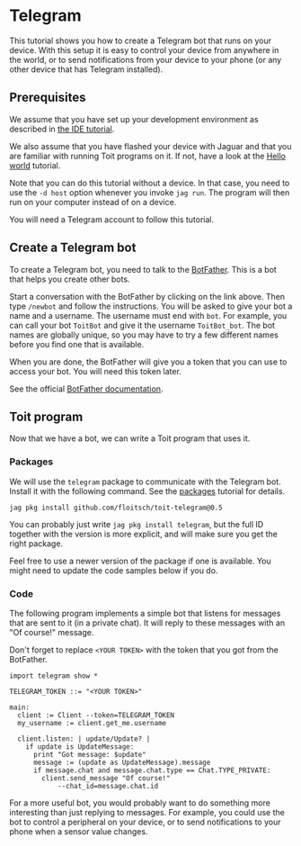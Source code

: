# Telegram
This tutorial shows you how to create a Telegram bot that runs on your device.
With this setup it is easy to control your device from anywhere in the world,
or to send notifications from your device to your phone (or any other device
that has Telegram installed).

## Prerequisites
We assume that you have set up your development environment as described
in [the IDE tutorial](../../setup/ide).

We also assume that you have flashed your device with Jaguar and that
you are familiar with running Toit programs on it.
If not, have a look at the [Hello world](../../setup/firstprogram) tutorial.

Note that you can do this tutorial without a device. In that case,
you need to use the `-d host` option whenever you invoke
`jag run`. The program will then run on your computer instead of on
a device.

You will need a Telegram account to follow this tutorial.

## Create a Telegram bot
To create a Telegram bot, you need to talk to the [BotFather](https://t.me/botfather).
This is a bot that helps you create other bots.

Start a conversation with the BotFather by clicking on the link above.
Then type `/newbot` and follow the instructions. You will be asked to
give your bot a name and a username. The username must end with `bot`.
For example, you can call your bot `ToitBot` and give it the username
`ToitBot_bot`. The bot names are globally unique, so you may have to
try a few different names before you find one that is available.

When you are done, the BotFather will give you a token that you can
use to access your bot. You will need this token later.

See the official
[BotFather documentation](https://core.telegram.org/bots/features#botfather).

## Toit program
Now that we have a bot, we can write a Toit program that uses it.

### Packages
We will use the `telegram` package to communicate with the Telegram bot. Install
it with the following command. See the [packages](../../setup/packages)
tutorial for details.

```shell
jag pkg install github.com/floitsch/toit-telegram@0.5
```

<Note>

You can probably just write `jag pkg install telegram`, but the full ID together
with the version is more explicit, and will make sure you get the right package.

Feel free to use a newer version of the package if one is available. You
might need to update the code samples below if you do.

</Note>

### Code
The following program implements a simple bot that listens for
messages that are sent to it (in a private chat). It will reply
to these messages with an "Of course!" message.

Don't forget to replace `<YOUR TOKEN>` with the token that you got
from the BotFather.

<!-- ANALYZE CODE -->
```toit
import telegram show *

TELEGRAM_TOKEN ::= "<YOUR TOKEN>"

main:
  client := Client --token=TELEGRAM_TOKEN
  my_username := client.get_me.username

  client.listen: | update/Update? |
    if update is UpdateMessage:
      print "Got message: $update"
      message := (update as UpdateMessage).message
      if message.chat and message.chat.type == Chat.TYPE_PRIVATE:
        client.send_message "Of course!"
            --chat_id=message.chat.id
```

For a more useful bot, you would probably want to do something more
interesting than just replying to messages. For example, you could
use the bot to control a peripheral on your device, or to send
notifications to your phone when a sensor value changes.
